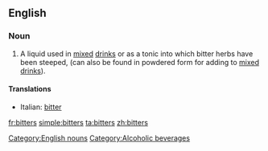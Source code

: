 ==English==
{{wikipedia}}

===Noun===
{{infl|en|noun}} {{pluralonly}}

# A liquid used in [[mix]]ed [[drink]]s or as a tonic into which bitter herbs have been steeped, (can also be found in powdered form for adding to [[mixed drink]]s).

====Translations====
{{trans-top|beverage}}
* Italian: [[bitter]] {{m}} {{inv}}
{{trans-mid}}
{{trans-bottom}}

[[Category:English nouns]]
[[Category:Alcoholic beverages]]

[[fr:bitters]]
[[simple:bitters]]
[[ta:bitters]]
[[zh:bitters]]